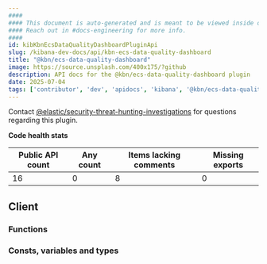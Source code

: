 ```yaml
---
####
#### This document is auto-generated and is meant to be viewed inside our experimental, new docs system.
#### Reach out in #docs-engineering for more info.
####
id: kibKbnEcsDataQualityDashboardPluginApi
slug: /kibana-dev-docs/api/kbn-ecs-data-quality-dashboard
title: "@kbn/ecs-data-quality-dashboard"
image: https://source.unsplash.com/400x175/?github
description: API docs for the @kbn/ecs-data-quality-dashboard plugin
date: 2025-07-04
tags: ['contributor', 'dev', 'apidocs', 'kibana', '@kbn/ecs-data-quality-dashboard']
---
```




Contact [@elastic/security-threat-hunting-investigations](https://github.com/orgs/elastic/teams/security-threat-hunting-investigations) for questions regarding this plugin.

**Code health stats**

| Public API count  | Any count | Items lacking comments | Missing exports |
|-------------------|-----------|------------------------|-----------------|
| 16 | 0 | 8 | 0 |

## Client

### Functions
<DocDefinitionList data={kbnEcsDataQualityDashboardObj.client.functions}/>

### Consts, variables and types
<DocDefinitionList data={kbnEcsDataQualityDashboardObj.client.misc}/>

